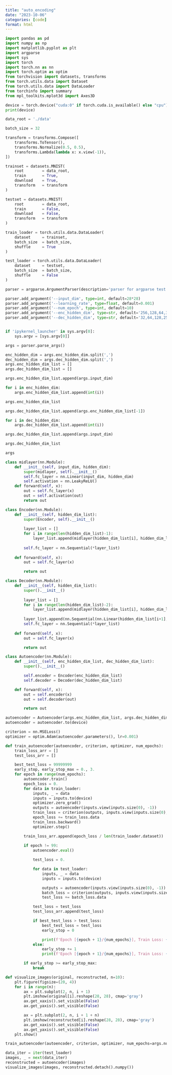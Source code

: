 ```yaml
---
title: "auto_encoding"
date: "2023-10-06"
categories: [code]
format: html
---
```


```python

import pandas as pd
import numpy as np
import matplotlib.pyplot as plt
import argparse
import sys
import torch
import torch.nn as nn
import torch.optim as optim
from torchvision import datasets, transforms
from torch.utils.data import Dataset
from torch.utils.data import DataLoader
from torchinfo import summary
from mpl_toolkits.mplot3d import Axes3D
```

```python
device = torch.device("cuda:0" if torch.cuda.is_available() else "cpu")
print(device)

data_root = './data'

batch_size = 32

transform = transforms.Compose([
    transforms.ToTensor(),
    transforms.Normalize(0.5, 0.5),
    transforms.Lambda(lambda x: x.view(-1)),
])

trainset = datasets.MNIST(
    root        = data_root, 
    train       = True, 
    download    = True,
    transform   = transform
)

testset = datasets.MNIST(
    root        = data_root, 
    train       = False, 
    download    = False,
    transform   = transform
)

train_loader = torch.utils.data.DataLoader(
    dataset     = trainset,
    batch_size  = batch_size,
    shuffle     = True
)

test_loader = torch.utils.data.DataLoader(
    dataset     = testset,
    batch_size  = batch_size,
    shuffle     = False
)
```

```python

parser = argparse.ArgumentParser(description='parser for argparse test')

parser.add_argument('--input_dim', type=int, default=28*28)
parser.add_argument('--learning_rate', type=float, default=0.001)
parser.add_argument('--num_epoch', type=int, default=10)
parser.add_argument('--enc_hidden_dim', type=str, default='256,128,64,32,3')
parser.add_argument('--dec_hidden_dim', type=str, default='32,64,128,256')


if 'ipykernel_launcher' in sys.argv[0]:
    sys.argv = [sys.argv[0]]

args = parser.parse_args()

enc_hidden_dim = args.enc_hidden_dim.split(',')
dec_hidden_dim = args.dec_hidden_dim.split(',')
args.enc_hidden_dim_list = []
args.dec_hidden_dim_list = []

args.enc_hidden_dim_list.append(args.input_dim)

for i in enc_hidden_dim:
    args.enc_hidden_dim_list.append(int(i))

args.enc_hidden_dim_list

args.dec_hidden_dim_list.append(args.enc_hidden_dim_list[-1])

for i in dec_hidden_dim:
    args.dec_hidden_dim_list.append(int(i))

args.dec_hidden_dim_list.append(args.input_dim)

args.dec_hidden_dim_list

args
```

```python
class midlayer(nn.Module):
    def __init__(self, input_dim, hidden_dim):
        super(midlayer, self).__init__()
        self.fc_layer = nn.Linear(input_dim, hidden_dim)
        self.activation = nn.LeakyReLU()
    def forward(self, x):
        out = self.fc_layer(x)
        out = self.activation(out)
        return out

class Encoder(nn.Module):
    def __init__(self, hidden_dim_list):
        super(Encoder, self).__init__()
        
        layer_list = []
        for i in range(len(hidden_dim_list)-1):
            layer_list.append(midlayer(hidden_dim_list[i], hidden_dim_list[i+1]))
        
        self.fc_layer = nn.Sequential(*layer_list)
        
    def forward(self, x):
        out = self.fc_layer(x)

        return out

class Decoder(nn.Module):
    def __init__(self, hidden_dim_list):
        super().__init__()
        
        layer_list = []
        for i in range(len(hidden_dim_list)-2):
            layer_list.append(midlayer(hidden_dim_list[i], hidden_dim_list[i+1]))
        
        layer_list.append(nn.Sequential(nn.Linear(hidden_dim_list[i+1], hidden_dim_list[i+2]), nn.Sigmoid()))
        self.fc_layer = nn.Sequential(*layer_list)
    
    def forward(self, x):
        out = self.fc_layer(x)

        return out

class Autoencoder(nn.Module):
    def __init__(self, enc_hidden_dim_list, dec_hidden_dim_list):
        super().__init__()

        self.encoder = Encoder(enc_hidden_dim_list)
        self.decoder = Decoder(dec_hidden_dim_list)

    def forward(self, x):
        out = self.encoder(x)
        out = self.decoder(out)

        return out
```

```python
autoencoder = Autoencoder(args.enc_hidden_dim_list, args.dec_hidden_dim_list)
autoencoder = autoencoder.to(device)

criterion = nn.MSELoss()
optimizer = optim.Adam(autoencoder.parameters(), lr=0.001)
```

```python
def train_autoencoder(autoencoder, criterion, optimizer, num_epochs):
    train_loss_arr = []
    test_loss_arr = []

    best_test_loss = 99999999
    early_stop, early_stop_max = 0., 3.
    for epoch in range(num_epochs):
        autoencoder.train()
        epoch_loss = 0.
        for data in train_loader:
            inputs, _ = data
            inputs = inputs.to(device)
            optimizer.zero_grad()
            outputs = autoencoder(inputs.view(inputs.size(0), -1))
            train_loss = criterion(outputs, inputs.view(inputs.size(0), -1))
            epoch_loss += train_loss.data
            train_loss.backward()
            optimizer.step()

        train_loss_arr.append(epoch_loss / len(train_loader.dataset))
        
        if epoch != 99:
            autoencoder.eval()

            test_loss = 0.

            for data in test_loader:
                inputs, _ = data
                inputs = inputs.to(device)

                outputs = autoencoder(inputs.view(inputs.size(0), -1))
                batch_loss = criterion(outputs, inputs.view(inputs.size(0), -1))
                test_loss += batch_loss.data

            test_loss = test_loss
            test_loss_arr.append(test_loss)

            if best_test_loss > test_loss:
                best_test_loss = test_loss
                early_stop = 0

                print(f'Epoch [{epoch + 1}/{num_epochs}], Train Loss: {train_loss.item():.4f}, Test Loss: {batch_loss.item():.4f} *')
            else:
                early_stop += 1
                print(f'Epoch [{epoch + 1}/{num_epochs}], Train Loss: {train_loss.item():.4f}, Test Loss: {batch_loss.item():.4f}') 

        if early_stop >= early_stop_max:
            break

def visualize_images(original, reconstructed, n=10):
    plt.figure(figsize=(20, 4))
    for i in range(n):
        ax = plt.subplot(2, n, i + 1)
        plt.imshow(original[i].reshape(28, 28), cmap='gray')
        ax.get_xaxis().set_visible(False)
        ax.get_yaxis().set_visible(False)

        ax = plt.subplot(2, n, i + 1 + n)
        plt.imshow(reconstructed[i].reshape(28, 28), cmap='gray')
        ax.get_xaxis().set_visible(False)
        ax.get_yaxis().set_visible(False)
    plt.show()
```

```python
train_autoencoder(autoencoder, criterion, optimizer, num_epochs=args.num_epoch)

data_iter = iter(test_loader)
images, _ = next(data_iter)
reconstructed = autoencoder(images)
visualize_images(images, reconstructed.detach().numpy())
```